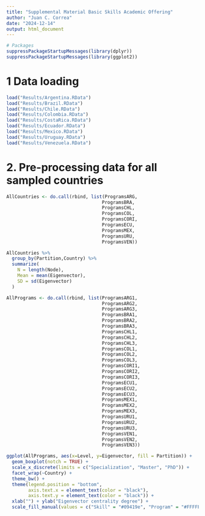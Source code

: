 ```yaml
---
title: "Supplemental Material Basic Skills Academic Offering"
author: "Juan C. Correa"
date: "2024-12-14"
output: html_document
---
```


```r
# Packages
suppressPackageStartupMessages(library(dplyr))
suppressPackageStartupMessages(library(ggplot2))
```


# 1 Data loading
```r
load("Results/Argentina.RData")
load("Results/Brazil.RData")
load("Results/Chile.RData")
load("Results/Colombia.RData")
load("Results/CostaRica.RData")
load("Results/Ecuador.RData")
load("Results/Mexico.RData")
load("Results/Uruguay.RData")
load("Results/Venezuela.RData")

```

# 2. Pre-processing data for all sampled countries
```r
AllCountries <- do.call(rbind, list(ProgramsARG,
                                   ProgramsBRA,
                                   ProgramsCHL,
                                   ProgramsCOL,
                                   ProgramsCORI,
                                   ProgramsECU,
                                   ProgramsMEX,
                                   ProgramsURU,
                                   ProgramsVEN))

AllCountries %>%
  group_by(Partition,Country) %>%
  summarize(
    N = length(Node),
    Mean = mean(Eigenvector),
    SD = sd(Eigenvector)
  )

AllPrograms <- do.call(rbind, list(ProgramsARG1,
                                   ProgramsARG2,
                                   ProgramsARG3,
                                   ProgramsBRA1,
                                   ProgramsBRA2,
                                   ProgramsBRA3,
                                   ProgramsCHL1,
                                   ProgramsCHL2,
                                   ProgramsCHL3,
                                   ProgramsCOL1,
                                   ProgramsCOL2,
                                   ProgramsCOL3,
                                   ProgramsCORI1,
                                   ProgramsCORI2,
                                   ProgramsCORI3,
                                   ProgramsECU1,
                                   ProgramsECU2,
                                   ProgramsECU3,
                                   ProgramsMEX1,
                                   ProgramsMEX2,
                                   ProgramsMEX3,
                                   ProgramsURU1,
                                   ProgramsURU2,
                                   ProgramsURU3,
                                   ProgramsVEN1,
                                   ProgramsVEN2,
                                   ProgramsVEN3))
```



```r
ggplot(AllPrograms, aes(x=Level, y=Eigenvector, fill = Partition)) +
  geom_boxplot(notch = TRUE) +
  scale_x_discrete(limits = c("Specialization", "Master", "PhD")) +
  facet_wrap(~Country) +
  theme_bw() +
  theme(legend.position = "bottom",
        axis.text.x = element_text(color = "black"),
        axis.text.y = element_text(color = "black")) +
  xlab("") + ylab("Eigenvector centrality degree") +
  scale_fill_manual(values = c("Skill" = "#09419e", "Program" = "#FFFFFF"))
```

